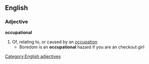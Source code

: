 ==English==
===Adjective===
'''occupational'''
#Of, relating to, or caused by an [[occupation]]
#* Boredom is an '''occupational''' hazard if you are an checkout girl
[[Category:English adjectives]]
